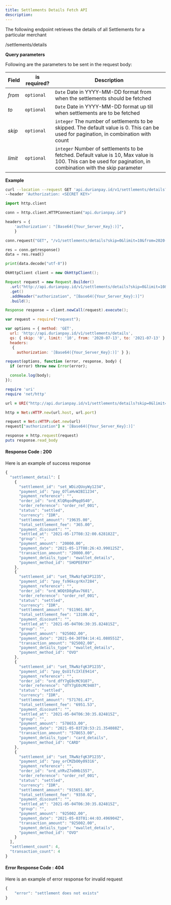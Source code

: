 ```yaml
---
title: Settlements Details Fetch API
description: 
---
```


<div class = 'right-component'></div>

<div class = 'left-side'>


The following endpoint retrieves the details of all Settlements for a particular merchant

<url get = ""><div class = "ib">/settlements/details</div></url>

</div>

<div class = 'full-side'>

<div class = 'left-side'>

**Query parameters**

Following are the parameters to be sent in the request body:

| Field |	is required? |	Description |
| ----- | -------------- | ------------ |
| _from_ |	`optional` |	`Date` Date in YYYY-MM-DD format from when the settlements should be fetched |
| _to_ |	`optional` |	`Date` Date in YYYY-MM-DD format up till when settlements are to be fetched |
| _skip_ |	`optional` |	`integer` The number of settlements to be skipped. The default value is 0. This can be used for pagination, in combination with count |
| _limit_ |	`optional` |	`integer` Number of settlements to be fetched. Default value is 10, Max value is 100. This can be used for pagination, in combination with the skip parameter |

</div>

<div class = 'right-code'>

**Example**

<MultiCodeBlock>

```bash
curl --location --request GET 'api.durianpay.id/v1/settlements/details?skip=0&limit=10&from=2020-01-10&to=2021-05-04' \
--header 'Authorization: <SECRET KEY>'
```

```python
import http.client

conn = http.client.HTTPConnection("api.durianpay.id")

headers = {
    'authorization': "[Base64({Your_Server_Key}:)]",
    }

conn.request("GET", "/v1/settlements/details?skip=0&limit=10&from=2020-07-13&to=2021-07-13", headers=headers)

res = conn.getresponse()
data = res.read()

print(data.decode("utf-8"))
```

```java
OkHttpClient client = new OkHttpClient();

Request request = new Request.Builder()
  .url("http://api.durianpay.id/v1/settlements/details?skip=0&limit=10&from=2020-07-13&to=2021-07-13")
  .get()
  .addHeader("authorization", "[Base64({Your_Server_Key}:)]")
  .build();

Response response = client.newCall(request).execute();
```

```js
var request = require("request");

var options = { method: 'GET',
  url: 'http://api.durianpay.id/v1/settlements/details',
  qs: { skip: '0', limit: '10', from: '2020-07-13', to: '2021-07-13' },
  headers: 
   { 
     authorization: '[Base64({Your_Server_Key}:)]' } };

request(options, function (error, response, body) {
  if (error) throw new Error(error);

  console.log(body);
});

```

```ruby
require 'uri'
require 'net/http'

url = URI("http://api.durianpay.id/v1/settlements/details?skip=0&limit=10&from=2020-07-13&to=2021-07-13")

http = Net::HTTP.new(url.host, url.port)

request = Net::HTTP::Get.new(url)
request["authorization"] = '[Base64({Your_Server_Key}:)]'

response = http.request(request)
puts response.read_body
```

</MultiCodeBlock>

</div>

</div>

<div class = 'right-code ml-60'>

#### Response Code : 200 
Here is an example of success response

```js
{
  "settlement_detail": [
    {
      "settlement_id": "set_WDizQUoyWy1234",
      "payment_id": "pay_O7laHvW2BI1234",
      "payment_reference": "",
      "order_id": "ord_KlQRqodMqq0540",
      "order_reference": "order_ref_001",
      "status": "settled",
      "currency": "IDR",
      "settlement_amount": "19635.00",
      "total_settlement_fee": "365.00",
      "payment_discount": "",
      "settled_at": "2021-05-17T08:32:00.628182Z",
      "group": "",
      "payment_amount": "20000.00",
      "payment_date": "2021-05-17T08:26:43.990125Z",
      "transaction_amount": "20000.00",
      "payment_details_type": "ewallet_details",
      "payment_method_id": "SHOPEEPAY"
    },
    {
      "settlement_id": "set_TRwNzfqK3P1235",
      "payment_id": "pay_fs96kcgrKn7284",
      "payment_reference": "",
      "order_id": "ord_WOQtD8gRav7601",
      "order_reference": "order_ref_001",
      "status": "settled",
      "currency": "IDR",
      "settlement_amount": "911901.98",
      "total_settlement_fee": "13100.02",
      "payment_discount": "",
      "settled_at": "2021-05-04T06:30:35.824815Z",
      "group": "",
      "payment_amount": "925002.00",
      "payment_date": "2021-04-30T04:14:41.080551Z",
      "transaction_amount": "925002.00",
      "payment_details_type": "ewallet_details",
      "payment_method_id": "OVO"
    },
    {
      "settlement_id": "set_TRwNzfqK3P1235",
      "payment_id": "pay_QsU1fcIXlE9414",
      "payment_reference": "",
      "order_id": "ord_dfY7gE0cMC9107",
      "order_reference": "dfY7gE0cMC9407",
      "status": "settled",
      "currency": "IDR",
      "settlement_amount": "571701.47",
      "total_settlement_fee": "6951.53",
      "payment_discount": "",
      "settled_at": "2021-05-04T06:30:35.824815Z",
      "group": "",
      "payment_amount": "578653.00",
      "payment_date": "2021-05-03T20:53:21.354088Z",
      "transaction_amount": "578653.00",
      "payment_details_type": "card_details",
      "payment_method_id": "CARD"
    },
    {
      "settlement_id": "set_TRwNzfqK3P1235",
      "payment_id": "pay_orCMZbO0y09316",
      "payment_reference": "",
      "order_id": "ord_uYRvZ7o0Hb1557",
      "order_reference": "order_ref_001",
      "status": "settled",
      "currency": "IDR",
      "settlement_amount": "915651.98",
      "total_settlement_fee": "9350.02",
      "payment_discount": "",
      "settled_at": "2021-05-04T06:30:35.824815Z",
      "group": "",
      "payment_amount": "925002.00",
      "payment_date": "2021-05-03T01:44:03.496904Z",
      "transaction_amount": "925002.00",
      "payment_details_type": "ewallet_details",
      "payment_method_id": "OVO"
    }
  ],
  "settlement_count": 4,
  "transaction_count": 4
}
```

#### Error Response Code : 404
Here is an example of error response for invalid request

```js
{
    "error": "settlement does not exists"
}
```

</div>